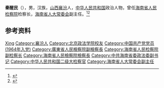 '''秦醒民'''（{{bd|1942年|10月|}}），男，汉族，[[山西|山西]][[襄汾|襄汾]]人，[[中华人民共和国|中华人民共和国]]政治人物，曾任[[海南省人民检察院|海南省人民检察院]]检察长，[[海南省人大常委会|海南省人大常委会]]副主任。<ref>{{Cite book|title=中华人民共和国职官志|author=何虎生, 李耀东, 向常福主编|publisher=中国社会出版社|year=2003|isbn=9787800883934|location=北京|pages=}}</ref><ref>{{Cite web|title=【甲子华章】校友访谈·五十载风雨后的希冀——访海南省人大常委会原副主任秦醒民|url=http://news.cupl.edu.cn/info/1011/11673.htm|accessdate=2020-07-13|work=中国政法大学新闻网|archiveurl=https://web.archive.org/web/20200713054534/http://news.cupl.edu.cn/info/1011/11673.htm|archivedate=2020-07-13}}</ref>

== 参考资料 ==
{{reflist}}

{{中国人物小作品}}

{{Authority control}}
{{DEFAULTSORT:Qin秦}}
[[Category:秦姓|Xing]]
[[Category:襄汾人|Category:襄汾人]]
[[Category:北京政法学院校友|Category:北京政法学院校友]]
[[Category:中国共产党党员_(1964年入党)|Category:中国共产党党员 (1964年入党)]]
[[Category:廣東省人民檢察院副檢察長|Category:廣東省人民檢察院副檢察長]]
[[Category:海南省人民检察院副检察长|Category:海南省人民检察院副检察长]]
[[Category:海南省人民檢察院檢察長|Category:海南省人民檢察院檢察長]]
[[Category:中共海南省委政法委副书记|Category:中共海南省委政法委副书记]]
[[Category:中华人民共和国二级大检察官|Category:中华人民共和国二级大检察官]]
[[Category:海南省人大常委会副主任|Category:海南省人大常委会副主任]]